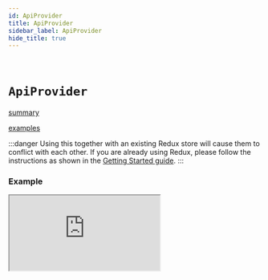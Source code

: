 ```yaml
---
id: ApiProvider
title: ApiProvider
sidebar_label: ApiProvider
hide_title: true
---
```


&nbsp;

# `ApiProvider`

[summary](docblock://query/react/ApiProvider.tsx?token=ApiProvider)

[examples](docblock://query/react/ApiProvider.tsx?token=ApiProvider)

:::danger
Using this together with an existing Redux store will cause them to conflict with each other. If you are already using Redux, please follow the instructions as shown in the [Getting Started guide](../../introduction/getting-started).
:::

### Example

<iframe
  src="https://codesandbox.io/embed/github/reduxjs/redux-toolkit/tree/feature/v1.6-integration/examples/query/react/with-apiprovider?fontsize=12&hidenavigation=1&module=%2Fsrc%2FApp.tsx&theme=dark"
  style={{
    width: '100%',
    height: '800px',
    border: 0,
    borderRadius: '4px',
    overflow: 'hidden',
  }}
  title="RTK Query ApiProvider"
  allow="geolocation; microphone; camera; midi; vr; accelerometer; gyroscope; payment; ambient-light-sensor; encrypted-media; usb"
  sandbox="allow-modals allow-forms allow-popups allow-scripts allow-same-origin"
></iframe>
